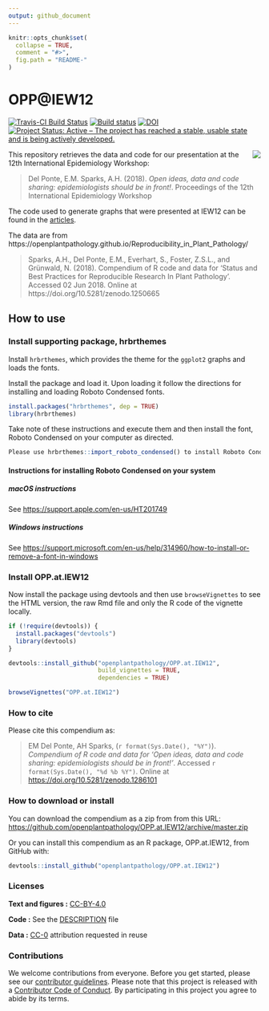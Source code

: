 ```yaml
---
output: github_document
---
```


<!-- README.md is generated from README.Rmd. Please edit that file -->

```r
knitr::opts_chunk$set(
  collapse = TRUE,
  comment = "#>",
  fig.path = "README-"
)
```

# OPP@IEW12

[![Travis-CI Build Status](https://travis-ci.org/openplantpathology/OPP.at.IEW12.svg?branch=master)](https://travis-ci.org/openplantpathology/OPP.at.IEW12)
[![Build status](https://ci.appveyor.com/api/projects/status/8ok5o041d45yfa46/branch/master?svg=true)](https://ci.appveyor.com/project/adamhsparks/opp-at-iew12/branch/master)
[![DOI](https://zenodo.org/badge/136692607.svg)](https://zenodo.org/badge/latestdoi/136692607)
[![Project Status: Active – The project has reached a stable, usable state and is being actively developed.](http://www.repostatus.org/badges/latest/active.svg)](http://www.repostatus.org/#active)

<img align="right" src="man/figures/logo.png"> This repository retrieves the data
and code for our presentation at the 12th International Epidemiology Workshop:

> Del Ponte, E.M. Sparks, A.H. (2018). _Open ideas, data and code sharing: epidemiologists should be in front!_. Proceedings of the 12th International Epidemiology Workshop

The code used to generate graphs that were presented at IEW12 can be found in
the [articles](https://openplantpathology.github.io/OPP.at.IEW12/articles/IEW12_slides.html).

The data are from https://openplantpathology.github.io/Reproducibility_in_Plant_Pathology/

> Sparks, A.H., Del Ponte, E.M., Everhart, S., Foster, Z.S.L., and Grünwald, N. (2018). Compendium of R code and data for ‘Status and Best Practices for Reproducible Research In Plant Pathology’. Accessed 02 Jun 2018. Online at https://doi.org/10.5281/zenodo.1250665

## How to use

### Install supporting package, hrbrthemes

Install `hrbrthemes`, which provides the theme for the `ggplot2` graphs and
loads the fonts.

Install the package and load it. Upon loading it follow the directions for
installing and loading Roboto Condensed fonts.

```r
install.packages("hrbrthemes", dep = TRUE)
library(hrbrthemes)
```

Take note of these instructions and execute them and then install the font,
Roboto Condensed on your computer as directed.

```r
Please use hrbrthemes::import_roboto_condensed() to install Roboto Condensed
```

#### Instructions for installing Roboto Condensed on your system

##### macOS instructions

See <https://support.apple.com/en-us/HT201749>

##### Windows instructions

See <https://support.microsoft.com/en-us/help/314960/how-to-install-or-remove-a-font-in-windows>

### Install OPP.at.IEW12

Now install the package using devtools and then use `browseVignettes` to see the
HTML version, the raw Rmd file and only the R code of the vignette locally.

```r
if (!require(devtools)) {
  install.packages("devtools")
  library(devtools)
}

devtools::install_github("openplantpathology/OPP.at.IEW12",
                         build_vignettes = TRUE,
                         dependencies = TRUE)

browseVignettes("OPP.at.IEW12")
```

### How to cite

Please cite this compendium as:

> EM Del Ponte, AH Sparks, (`r format(Sys.Date(), "%Y")`). _Compendium of R code and data for 'Open ideas, data and code sharing: epidemiologists should be in front!'_. Accessed `r format(Sys.Date(), "%d %b %Y")`. Online at <https://doi.org/10.5281/zenodo.1286101>

### How to download or install

You can download the compendium as a zip from from this URL: <https://github.com/openplantpathology/OPP.at.IEW12/archive/master.zip>

Or you can install this compendium as an R package, OPP.at.IEW12, from GitHub with:
```r
devtools::install_github("openplantpathology/OPP.at.IEW12")
````

### Licenses

**Text and figures :**  [CC-BY-4.0](http://creativecommons.org/licenses/by/4.0/)

**Code :** See the [DESCRIPTION](DESCRIPTION) file

**Data :** [CC-0](http://creativecommons.org/publicdomain/zero/1.0/) attribution requested in reuse

### Contributions

We welcome contributions from everyone. Before you get started, please see our [contributor guidelines](CONTRIBUTING.md). Please note that this project is released with a [Contributor Code of Conduct](CONDUCT.md). By participating in this project you agree to abide by its terms.


